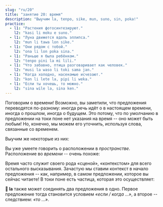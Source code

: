 ```yaml
---
slug: "ru/20"
title: "занятие 20: время"
description: "Выучим la, tenpo, sike, mun, suno, sin, poka!"
practice:
  - l1: "Растения фотосинтезируют."
    l2: "kasi li moku e suno."
  - l1: "Луна движется вдоль эллипса."
    l2: "mun li tawa lon sike."
  - l1: "Они рядом с тобой."
    l2: "ona li lon poka sina."
  - l1: "Раньше я была ребёнком."
    l2: "tenpo pini la mi lili."
  - l1: "Что забавно, птица разговаривает как человек."
    l2: "musi la waso li toki sama jan."
  - l1: "Когда холодно, насекомые исчезают."
    l2: "kon li lete la, pipi li weka."
  - l1: "Если ты хочешь, то можно."
    l2: "sina wile la, sina ken."
---
```



Поговорим о времени! Возможно, вы заметили, что предложения переводятся по-разному: иногда речь идёт о в настоящем времени, иногда о прошлом, иногда о будущем. Это потому, что по умолчанию в предложении на токи поне нет указания на время -- оно может быть любым! Но, конечно, мы можем его уточнить, используя слова, связанные со временем.

Выучим же некоторые из них:

<List>
  <Word sl="tenpo" m="время, момент, ситуация" />
  <Word sl="sike" m="круглый, повторяющийся, ежегодный; круг, шар" />
  <Word sl="mun" m="месяц, луна, небесное тело" />
  <Word sl="suno" m="солнце, свет; яркий" />
  <Word sl="sin" m="новый, свежий; снова" />
  <Word sl="poka" m="сторона, близь; рядом" />
</List>

Вы уже умеете говорить о расположении в *пространстве*. Расположение во *времени* -- очень похоже:

<List>
  <Word sl="lon tenpo kama" m="в приходящее время, в будущем" />
  <Word sl="lon tenpo pini" m="в законенное время, в прошлом" />
  <Word sl="lon tenpo ni" m="в это время, в то время" />
  <Sentence sl="soweli lili mi o kama suli lon tenpo kama!" m="Пусть моя кошечка вырастет большой в будущем!" />
  <Sentence sl="ma Loma li ma suli lon tenpo weka." m="Рим был большой империей давным давно." />
</List>

Время часто служит своего рода «сценой», «контекстом» для всего остального высказывания. Зачастую мы ставим контекст в начало предложения -- как, например, в самом предложении, которое вы сейчас читаете! В токи поне есть частица, которая это осуществляет:

<List>
  <Word sl="la" m="что касается ..., говоря о ..., когда ..., если ..." />
  <Word sl="ken la" m="возможно, ..." />
  <Word sl="open la" m="для начала, ..." />
  <Word sl="lipu la" m="что касается книги, ..." />
  <Word sl="tenpo la" m="иногда, ..." />
  <Word sl="tenpo pini la" m="в прошлом, ..." />
  <Word sl="tenpo suno kama la" m="на следующий день, ...; завтра, ..." />
  <Sentence sl="sin la mi wile toki e ni:" m="Снова хочу сказать, что..." />
  <Sentence sl="mi pali e ni lon tenpo kama poka." m="Я займусь этим в ближайшем будущем." />
</List>

**󱤡 la** также может соединять два предложения в одно. Первое предложение тогда становится условием *«если / когда ...»*, а второе -- следствием: *«то ...»*.

<List>
  <Word sl="suno li pini." m="Солнце садится." />
  <Word sl="mi lape." m="Я сплю." />
  <Sentence sl="suno li pini la, mi lape." m="Когда солнце садится, я сплю." />
</List>

<Practice exercises={frontmatter.practice} />
